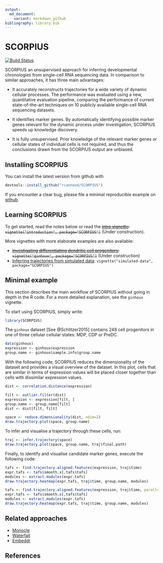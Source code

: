 ```yaml
---
output:
  md_document:
    variant: markdown_github
bibliography: library.bib
---
```


<!-- README.md is generated from README.Rmd. Please edit that file -->

# SCORPIUS

[![Build Status](https://travis-ci.org/rcannood/SCORPIUS.png?branch=master)](https://travis-ci.org/rcannood/SCORPIUS)

SCORPIUS an unsupervised approach for inferring developmental chronologies from single-cell
RNA sequencing data. In comparison to similar approaches, it has three main advantages:

* It accurately reconstructs trajectories for a wide variety of dynamic 
  cellular processes. The performance was evaluated using a new, quantitative 
  evaluation pipeline, comparing the performance of current state-of-the-art techniques
  on 10 publicly available single-cell RNA sequencing datasets. 
  
* It identifies marker genes. By automatically identifying possible marker 
  genes relevant for the dynamic process under investigation, SCORPIUS speeds
  up knowledge discovery.
  
* It is fully unsupervised. Prior knowledge of the relevant marker genes or 
  cellular states of individual cells is not required, and thus the conclusions drawn
  from the SCORPIUS output are unbiased.
  
## Installing SCORPIUS

You can install the latest version from github with

```R
devtools::install_github("rcannood/SCORPIUS")
```

<!--
You can install:

* the latest released version from CRAN with

    ```R
    install.packages("SCORPIUS")
    ```

* the latest development version from github with

    ```R
    devtools::install_github("rcannood/SCORPIUS")
    ```
-->

If you encounter a clear bug, please file a minimal reproducible example on [github](https://github.com/rcannood/SCORPIUS/issues). 


## Learning SCORPIUS

To get started, read the notes below or read the ~~[intro vignette](): `vignette("introduction", package="SCORPIUS")`~~ (Under construction).

More vignettes with more elaborate examples are also available: 

* ~~[Investigating differentiating dendritic cell progenitors](): `vignette("ginhoux", package="SCORPIUS")`~~ (Under construction)
* [Inferring trajectories from simulated data](vignettes/simulated-data.md): `vignette("simulated-data", package="SCORPIUS")`

## Minimal example
This section describes the main workflow of SCORPIUS without going in depth in the R code. For a more detailed explanation, see the `ginhoux` vignette.

To start using SCORPIUS, simply write:
```r
library(SCORPIUS)
```


The `ginhoux` dataset [See @Schlitzer2015] contains 248 cell progenitors in one of three cellular cellular states: MDP, CDP or PreDC.
```r
data(ginhoux)
expression <- ginhoux$expression
group.name <- ginhoux$sample.info$group.name
```


With the following code, SCORPIUS reduces the dimensionality of the dataset and provides a visual overview of the dataset. 
In this plot, cells that are similar in terms of expression values will be placed closer together than cells with dissimilar expression values.

```r
dist <- correlation.distance(expression)

filt <- outlier.filter(dist)
expression <- expression[filt, ]
group.name <- group.name[filt]
dist <- dist[filt, filt]

space <- reduce.dimensionality(dist, ndim=2)
draw.trajectory.plot(space, group.name)
```


To infer and visualise a trajectory through these cells, run:
```r
traj <- infer.trajectory(space)
draw.trajectory.plot(space, group.name, traj$final.path)
```


Finally, to identify and visualise candidate marker genes, execute the following code:
```r
tafs <- find.trajectory.aligned.features(expression, traj$time)
expr.tafs <- tafs$smooth.x[,tafs$tafs]
modules <- extract.modules(expr.tafs)
draw.trajectory.heatmap(expr.tafs, traj$time, group.name, modules)
```
```r
tafs <- find.trajectory.aligned.features(expression, traj$time, parallel=8)
expr.tafs <- tafs$smooth.x[,tafs$tafs]
modules <- extract.modules(expr.tafs)
draw.trajectory.heatmap(expr.tafs, traj$time, group.name, modules)
```


## Related approaches

* [Monocle](https://bioconductor.org/packages/release/bioc/html/monocle.html)
* [Waterfall](http://dx.doi.org/10.1016/j.stem.2015.07.013)
* [Embeddr](https://github.com/kieranrcampbell/embeddr)


## References
